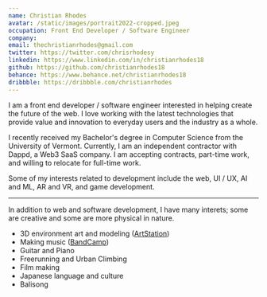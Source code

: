 ```yaml
---
name: Christian Rhodes
avatar: /static/images/portrait2022-cropped.jpeg
occupation: Front End Developer / Software Engineer
company:
email: thechristianrhodes@gmail.com
twitter: https://twitter.com/chrisrhodesy
linkedin: https://www.linkedin.com/in/christianrhodes18
github: https://github.com/christianrhodes18
behance: https://www.behance.net/christianrhodes18
dribbble: https://dribbble.com/christianrhodes
---
```


I am a front end developer / software engineer interested in helping create the future of the web. I love working with the latest technologies that provide value and innovation to everyday users and the industry as a whole.

I recently received my Bachelor's degree in Computer Science from the University of Vermont. Currently, I am an independent contractor with Dappd, a Web3 SaaS company. I am accepting contracts, part-time work, and willing to relocate for full-time work.

Some of my interests related to development include the web, UI / UX, AI and ML, AR and VR, and game development.

---

In addition to web and software development, I have many interets; some are creative and some are more physical in nature.

- 3D environment art and modeling ([ArtStation](https://www.artstation.com/takensoulz))
- Making music ([BandCamp](https://everyeclipse.bandcamp.com/))
- Guitar and Piano
- Freerunning and Urban Climbing
- Film making
- Japanese language and culture
- Balisong
